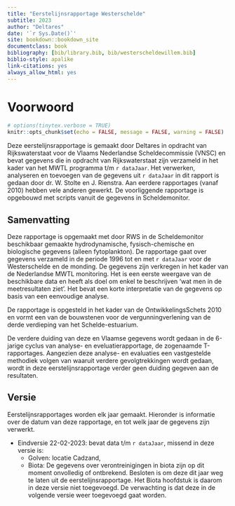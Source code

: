 ```yaml
---
title: "Eerstelijnsrapportage Westerschelde"
subtitle: 2023
author: "Deltares"
date: '`r Sys.Date()`'
site: bookdown::bookdown_site
documentclass: book
bibliography: [bib/library.bib, bib/westerscheldewillem.bib]
biblio-style: apalike
link-citations: yes
always_allow_html: yes
---
```


# Voorwoord {.unnumbered}

```r
# options(tinytex.verbose = TRUE)
knitr::opts_chunk$set(echo = FALSE,	message = FALSE, warning = FALSE)

```

<!-- De informatie op deze website is op dit moment onder constructie en bedoeld voor een beperkt publiek. Niets van deze website mag worden gebruikt door derden. -->

<!-- This website is under construction. Nothing from this website may be used. -->

Deze eerstelijnsrapportage is gemaakt door Deltares in opdracht van Rijkswaterstaat voor de Vlaams Nederlandse Scheldecommissie (VNSC) en bevat gegevens die in opdracht van Rijkswaterstaat zijn verzameld in het kader van het MWTL programma t/m `r dataJaar`. Het verwerken, analyseren en toevoegen van de gegevens uit `r dataJaar` in dit rapport is gedaan door dr. W. Stolte en J. Rienstra. Aan eerdere rapportages (vanaf 2010) hebben vele anderen gewerkt. De voorliggende rapportage is opgebouwd met scripts vanuit de gegevens in Scheldemonitor.

<!-- ```{asis, echo = knitr::is_html_output()} -->

## Samenvatting {.unnumbered}

Deze rapportage is opgemaakt met door RWS in de Scheldemonitor beschikbaar gemaakte hydrodynamische, fysisch-chemische en biologische gegevens (alleen fytoplankton). De rapportage gaat over gegevens verzameld in de periode 1996 tot en met `r dataJaar` voor de Westerschelde en de monding. De gegevens zijn verkregen in het kader van de Nederlandse MWTL monitoring. Het is een eerste weergave van de beschikbare data en heeft als doel om enkel te beschrijven ‘wat men in de meetresultaten ziet’. Het bevat een korte interpretatie van de gegevens op basis van een eenvoudige analyse. 

De rapportage is opgesteld in het kader van de OntwikkelingsSchets 2010 en vormt een van de bouwstenen voor de vergunningverlening van de derde verdieping van het Schelde-estuarium. 

De verdere duiding van deze en Vlaamse gegevens wordt gedaan in de 6-jarige cyclus van analyse- en eveluatierapportage, de zogenaamde T-rapportages. Aangezien deze analyse- en evaluaties een vastgestelde methodiek volgen van waaruit verdere gevolgtrekkingen wordt gedaan, wordt in deze eerstelijnsrapportage verder geen duiding gegeven aan de resultaten. 

<!-- ``` -->





## Versie {.unnumbered #rapportversie}

Eerstelijnsrapportages worden elk jaar gemaakt. Hieronder is informatie over de datum van deze rapportage, en tot welk jaar de gegevens zijn verwerkt. 

* Eindversie 22-02-2023: bevat data t/m `r dataJaar`, missend in deze versie is:
  + Golven: locatie Cadzand, 
  + Biota: De gegevens over verontreinigingen in biota zijn op dit moment onvolledig of ontbrekend. Besloten is om deze dit jaar weg te laten uit de eerstelijnsrapportage. Het Biota hoofdstuk is daarom in deze versie niet toegevoegd. De verwachting is dat deze in de volgende versie weer toegevoegd gaat worden. 

